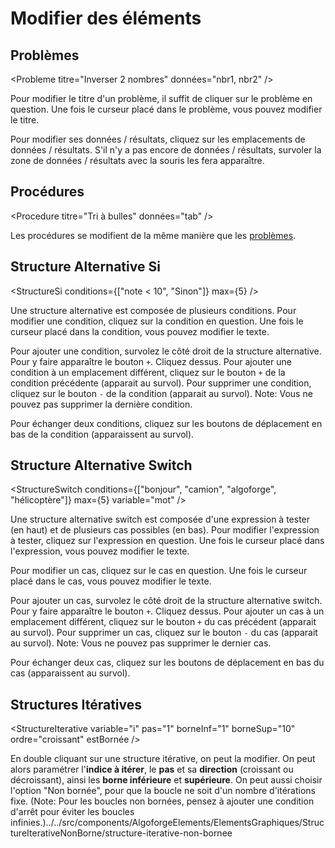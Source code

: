 
# Modifier des éléments

## Problèmes

<Probleme titre="Inverser 2 nombres" données="nbr1, nbr2" />

Pour modifier le titre d'un problème, il suffit de cliquer sur le problème en question. 
Une fois le curseur placé dans le problème, vous pouvez modifier le titre.

Pour modifier ses données / résultats, cliquez sur les emplacements de données / résultats.
S'il n'y a pas encore de données / résultats, survoler la zone de données / résultats avec la souris les fera apparaître.

## Procédures

<Procedure titre="Tri à bulles" données="tab" />

Les procédures se modifient de la même manière que les [problèmes](#problèmes).

## Structure Alternative Si

<StructureSi conditions={["note < 10", "Sinon"]} max={5} />

Une structure alternative est composée de plusieurs conditions. Pour modifier une condition, cliquez sur la condition en question.
Une fois le curseur placé dans la condition, vous pouvez modifier le texte.

Pour ajouter une condition, survolez le côté droit de la structure alternative. Pour y faire apparaître le bouton <code>+</code>. Cliquez dessus.
Pour ajouter une condition à un emplacement différent, cliquez sur le bouton <code>+</code> de la condition précédente (apparait au survol).
Pour supprimer une condition, cliquez sur le bouton <code>-</code> de la condition (apparait au survol).
Note: Vous ne pouvez pas supprimer la dernière condition.

Pour échanger deux conditions, cliquez sur les boutons de déplacement en bas de la condition (apparaissent au survol).

## Structure Alternative Switch

<StructureSwitch conditions={["bonjour", "camion", "algoforge", "hélicoptère"]} max={5} variable="mot" />

Une structure alternative switch est composée d'une expression à tester (en haut) et de plusieurs cas possibles (en bas).
Pour modifier l'expression à tester, cliquez sur l'expression en question.
Une fois le curseur placé dans l'expression, vous pouvez modifier le texte.

Pour modifier un cas, cliquez sur le cas en question.
Une fois le curseur placé dans le cas, vous pouvez modifier le texte.

Pour ajouter un cas, survolez le côté droit de la structure alternative switch. Pour y faire apparaître le bouton <code>+</code>. Cliquez dessus.
Pour ajouter un cas à un emplacement différent, cliquez sur le bouton <code>+</code> du cas précédent (apparait au survol).
Pour supprimer un cas, cliquez sur le bouton <code>-</code> du cas (apparait au survol).
Note: Vous ne pouvez pas supprimer le dernier cas.

Pour échanger deux cas, cliquez sur les boutons de déplacement en bas du cas (apparaissent au survol).

## Structures Itératives

<StructureIterative variable="i" pas="1" borneInf="1" borneSup="10" ordre="croissant" estBornée />

En double cliquant sur une structure itérative, on peut la modifier. On peut alors paramétrer l'**indice à itérer**, 
le **pas** et sa **direction** (croissant ou décroissant), ainsi les **borne inférieure** et **supérieure**.
On peut aussi choisir l'option "Non bornée", pour que la boucle ne soit d'un nombre d'itérations fixe.
(Note: Pour les boucles non bornées, pensez à ajouter une condition d'arrêt pour éviter les boucles infinies.)../../src/components/AlgoforgeElements/ElementsGraphiques/StructureIterativeNonBorne/structure-iterative-non-bornee